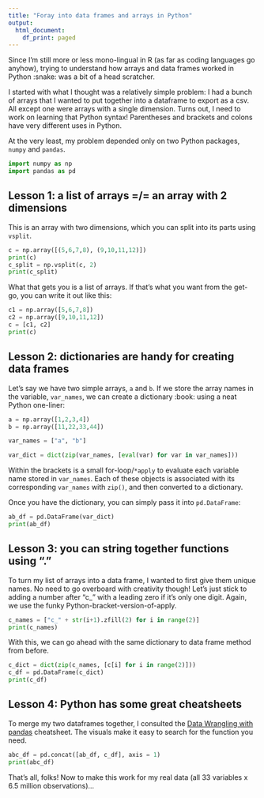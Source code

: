 ```yaml
---
title: "Foray into data frames and arrays in Python"
output:
  html_document:
    df_print: paged
---
```


Since I'm still more or less mono-lingual in R (as far as coding languages go anyhow), trying to understand how arrays and data frames worked in Python :snake: was a bit of a head scratcher. 

I started with what I thought was a relatively simple problem: I had a bunch of arrays that I wanted to put together into a dataframe to export as a csv. All except one were arrays with a single dimension. Turns out, I need to work on learning that Python syntax! Parentheses and brackets and colons have very different uses in Python.

At the very least, my problem depended only on two Python packages, `numpy` and `pandas`. 

```python
import numpy as np
import pandas as pd
```

## Lesson 1: a list of arrays =/= an array with 2 dimensions

This is an array with two dimensions, which you can split into its parts using `vsplit`.

```python
c = np.array([(5,6,7,8), (9,10,11,12)])
print(c)
c_split = np.vsplit(c, 2)
print(c_split)
```

What that gets you is a list of arrays. If that's what you want from the get-go, you can write it out like this:

```python
c1 = np.array([5,6,7,8])
c2 = np.array([9,10,11,12])
c = [c1, c2]
print(c)
```

## Lesson 2: dictionaries are handy for creating data frames

Let's say we have two simple arrays, `a` and `b`. If we store the array names in the variable, `var_names`, we can create a dictionary :book: using a neat Python one-liner:

```python
a = np.array([1,2,3,4])
b = np.array([11,22,33,44])

var_names = ["a", "b"]

var_dict = dict(zip(var_names, [eval(var) for var in var_names]))
```

Within the brackets is a small for-loop/`*apply` to evaluate each variable name stored in `var_names`. Each of these objects is associated with its corresponding `var_names` with `zip()`, and then converted to a dictionary.

Once you have the dictionary, you can simply pass it into `pd.DataFrame`:

```python
ab_df = pd.DataFrame(var_dict)
print(ab_df)
```

## Lesson 3: you can string together functions using "."

To turn my list of arrays into a data frame, I wanted to first give them unique names. No need to go overboard with creativity though! Let's just stick to adding a number after "c_" with a leading zero if it's only one digit. Again, we use the funky Python-bracket-version-of-apply.

```python
c_names = ["c_" + str(i+1).zfill(2) for i in range(2)]
print(c_names)
```

With this, we can go ahead with the same dictionary to data frame method from before.

```python
c_dict = dict(zip(c_names, [c[i] for i in range(2)]))
c_df = pd.DataFrame(c_dict)
print(c_df)
```

## Lesson 4: Python has some great cheatsheets

To merge my two dataframes together, I consulted the [Data Wrangling with pandas](https://github.com/pandas-dev/pandas/blob/master/doc/cheatsheet/Pandas_Cheat_Sheet.pdf) cheatsheet. The visuals make it easy to search for the function you need.

```python
abc_df = pd.concat([ab_df, c_df], axis = 1)
print(abc_df)
```

That's all, folks!  Now to make this work for my real data (all 33 variables x 6.5 million observations)...